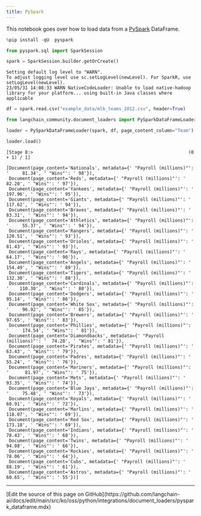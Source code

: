 ```yaml
---
title: PySpark
---
```


This notebook goes over how to load data from a [PySpark](https://spark.apache.org/docs/latest/api/python/) DataFrame.

```python
%pip install -qU  pyspark
```

```python
from pyspark.sql import SparkSession
```

```python
spark = SparkSession.builder.getOrCreate()
```

```output
Setting default log level to "WARN".
To adjust logging level use sc.setLogLevel(newLevel). For SparkR, use setLogLevel(newLevel).
23/05/31 14:08:33 WARN NativeCodeLoader: Unable to load native-hadoop library for your platform... using built-in Java classes where applicable
```

```python
df = spark.read.csv("example_data/mlb_teams_2012.csv", header=True)
```

```python
from langchain_community.document_loaders import PySparkDataFrameLoader
```

```python
loader = PySparkDataFrameLoader(spark, df, page_content_column="Team")
```

```python
loader.load()
```

```output
[Stage 8:>                                                          (0 + 1) / 1]
```

```output
[Document(page_content='Nationals', metadata={' "Payroll (millions)"': '     81.34', ' "Wins"': ' 98'}),
 Document(page_content='Reds', metadata={' "Payroll (millions)"': '          82.20', ' "Wins"': ' 97'}),
 Document(page_content='Yankees', metadata={' "Payroll (millions)"': '      197.96', ' "Wins"': ' 95'}),
 Document(page_content='Giants', metadata={' "Payroll (millions)"': '       117.62', ' "Wins"': ' 94'}),
 Document(page_content='Braves', metadata={' "Payroll (millions)"': '        83.31', ' "Wins"': ' 94'}),
 Document(page_content='Athletics', metadata={' "Payroll (millions)"': '     55.37', ' "Wins"': ' 94'}),
 Document(page_content='Rangers', metadata={' "Payroll (millions)"': '      120.51', ' "Wins"': ' 93'}),
 Document(page_content='Orioles', metadata={' "Payroll (millions)"': '       81.43', ' "Wins"': ' 93'}),
 Document(page_content='Rays', metadata={' "Payroll (millions)"': '          64.17', ' "Wins"': ' 90'}),
 Document(page_content='Angels', metadata={' "Payroll (millions)"': '       154.49', ' "Wins"': ' 89'}),
 Document(page_content='Tigers', metadata={' "Payroll (millions)"': '       132.30', ' "Wins"': ' 88'}),
 Document(page_content='Cardinals', metadata={' "Payroll (millions)"': '    110.30', ' "Wins"': ' 88'}),
 Document(page_content='Dodgers', metadata={' "Payroll (millions)"': '       95.14', ' "Wins"': ' 86'}),
 Document(page_content='White Sox', metadata={' "Payroll (millions)"': '     96.92', ' "Wins"': ' 85'}),
 Document(page_content='Brewers', metadata={' "Payroll (millions)"': '       97.65', ' "Wins"': ' 83'}),
 Document(page_content='Phillies', metadata={' "Payroll (millions)"': '     174.54', ' "Wins"': ' 81'}),
 Document(page_content='Diamondbacks', metadata={' "Payroll (millions)"': '  74.28', ' "Wins"': ' 81'}),
 Document(page_content='Pirates', metadata={' "Payroll (millions)"': '       63.43', ' "Wins"': ' 79'}),
 Document(page_content='Padres', metadata={' "Payroll (millions)"': '        55.24', ' "Wins"': ' 76'}),
 Document(page_content='Mariners', metadata={' "Payroll (millions)"': '      81.97', ' "Wins"': ' 75'}),
 Document(page_content='Mets', metadata={' "Payroll (millions)"': '          93.35', ' "Wins"': ' 74'}),
 Document(page_content='Blue Jays', metadata={' "Payroll (millions)"': '     75.48', ' "Wins"': ' 73'}),
 Document(page_content='Royals', metadata={' "Payroll (millions)"': '        60.91', ' "Wins"': ' 72'}),
 Document(page_content='Marlins', metadata={' "Payroll (millions)"': '      118.07', ' "Wins"': ' 69'}),
 Document(page_content='Red Sox', metadata={' "Payroll (millions)"': '      173.18', ' "Wins"': ' 69'}),
 Document(page_content='Indians', metadata={' "Payroll (millions)"': '       78.43', ' "Wins"': ' 68'}),
 Document(page_content='Twins', metadata={' "Payroll (millions)"': '         94.08', ' "Wins"': ' 66'}),
 Document(page_content='Rockies', metadata={' "Payroll (millions)"': '       78.06', ' "Wins"': ' 64'}),
 Document(page_content='Cubs', metadata={' "Payroll (millions)"': '          88.19', ' "Wins"': ' 61'}),
 Document(page_content='Astros', metadata={' "Payroll (millions)"': '        60.65', ' "Wins"': ' 55'})]
```

---

<Callout icon="pen-to-square" iconType="regular">
  [Edit the source of this page on GitHub](https://github.com/langchain-ai/docs/edit/main/src/ko/oss/python/integrations/document_loaders/pyspark_dataframe.mdx)
</Callout>
